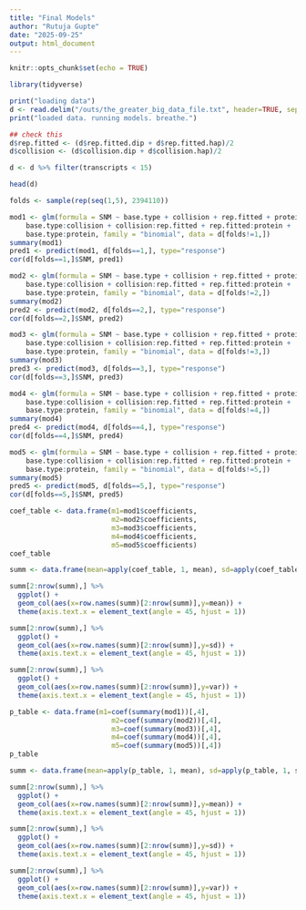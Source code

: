 ```yaml
---
title: "Final Models"
author: "Rutuja Gupte"
date: "2025-09-25"
output: html_document
---
```


```r
knitr::opts_chunk$set(echo = TRUE)
```

```r
library(tidyverse)
```

```r
print("loading data")
d <- read.delim("/outs/the_greater_big_data_file.txt", header=TRUE, sep=" ")
print("loaded data. running models. breathe.")
```

```r

## check this
d$rep.fitted <- (d$rep.fitted.dip + d$rep.fitted.hap)/2
d$collision <- (d$collision.dip + d$collision.hap)/2

d <- d %>% filter(transcripts < 15)

head(d)
```

```r
folds <- sample(rep(seq(1,5), 2394110))
```

```r
mod1 <- glm(formula = SNM ~ base.type + collision + rep.fitted + protein +
    base.type:collision + collision:rep.fitted + rep.fitted:protein +
    base.type:protein, family = "binomial", data = d[folds!=1,])
summary(mod1)
pred1 <- predict(mod1, d[folds==1,], type="response")
cor(d[folds==1,]$SNM, pred1)
```

```r
mod2 <- glm(formula = SNM ~ base.type + collision + rep.fitted + protein +
    base.type:collision + collision:rep.fitted + rep.fitted:protein +
    base.type:protein, family = "binomial", data = d[folds!=2,])
summary(mod2)
pred2 <- predict(mod2, d[folds==2,], type="response")
cor(d[folds==2,]$SNM, pred2)
```

```r
mod3 <- glm(formula = SNM ~ base.type + collision + rep.fitted + protein +
    base.type:collision + collision:rep.fitted + rep.fitted:protein +
    base.type:protein, family = "binomial", data = d[folds!=3,])
summary(mod3)
pred3 <- predict(mod3, d[folds==3,], type="response")
cor(d[folds==3,]$SNM, pred3)
```

```r
mod4 <- glm(formula = SNM ~ base.type + collision + rep.fitted + protein +
    base.type:collision + collision:rep.fitted + rep.fitted:protein +
    base.type:protein, family = "binomial", data = d[folds!=4,])
summary(mod4)
pred4 <- predict(mod4, d[folds==4,], type="response")
cor(d[folds==4,]$SNM, pred4)
```

```r
mod5 <- glm(formula = SNM ~ base.type + collision + rep.fitted + protein +
    base.type:collision + collision:rep.fitted + rep.fitted:protein +
    base.type:protein, family = "binomial", data = d[folds!=5,])
summary(mod5)
pred5 <- predict(mod5, d[folds==5,], type="response")
cor(d[folds==5,]$SNM, pred5)
```

```r
coef_table <- data.frame(m1=mod1$coefficients, 
                         m2=mod2$coefficients, 
                         m3=mod3$coefficients, 
                         m4=mod4$coefficients,
                         m5=mod5$coefficients)
coef_table
```

```r
summ <- data.frame(mean=apply(coef_table, 1, mean), sd=apply(coef_table, 1, sd), var=apply(coef_table, 1, var))

summ[2:nrow(summ),] %>% 
  ggplot() +
  geom_col(aes(x=row.names(summ)[2:nrow(summ)],y=mean)) +
  theme(axis.text.x = element_text(angle = 45, hjust = 1)) 

summ[2:nrow(summ),] %>% 
  ggplot() +
  geom_col(aes(x=row.names(summ)[2:nrow(summ)],y=sd)) +
  theme(axis.text.x = element_text(angle = 45, hjust = 1)) 

summ[2:nrow(summ),] %>% 
  ggplot() +
  geom_col(aes(x=row.names(summ)[2:nrow(summ)],y=var)) +
  theme(axis.text.x = element_text(angle = 45, hjust = 1)) 
```

```r
p_table <- data.frame(m1=coef(summary(mod1))[,4], 
                         m2=coef(summary(mod2))[,4], 
                         m3=coef(summary(mod3))[,4], 
                         m4=coef(summary(mod4))[,4],
                         m5=coef(summary(mod5))[,4])
p_table
```

```r
summ <- data.frame(mean=apply(p_table, 1, mean), sd=apply(p_table, 1, sd), var=apply(p_table, 1, var))

summ[2:nrow(summ),] %>% 
  ggplot() +
  geom_col(aes(x=row.names(summ)[2:nrow(summ)],y=mean)) +
  theme(axis.text.x = element_text(angle = 45, hjust = 1)) 

summ[2:nrow(summ),] %>% 
  ggplot() +
  geom_col(aes(x=row.names(summ)[2:nrow(summ)],y=sd)) +
  theme(axis.text.x = element_text(angle = 45, hjust = 1)) 

summ[2:nrow(summ),] %>% 
  ggplot() +
  geom_col(aes(x=row.names(summ)[2:nrow(summ)],y=var)) +
  theme(axis.text.x = element_text(angle = 45, hjust = 1)) 
```


